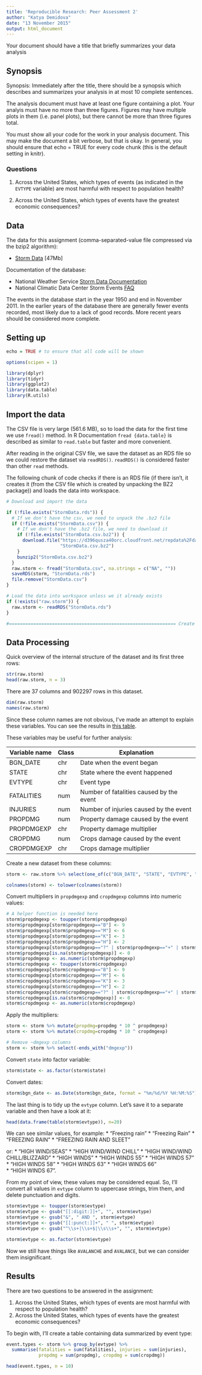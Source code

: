 ```yaml
---
title: 'Reproducible Research: Peer Assessment 2'
author: "Katya Demidova"
date: "13 November 2015"
output: html_document
---
```

Your document should have a title that briefly summarizes your data analysis

## Synopsis

Synopsis: Immediately after the title, there should be a synopsis which describes and summarizes your analysis in at most 10 complete sentences.

The analysis document must have at least one figure containing a plot. Your analyis must have no more than three figures. Figures may have multiple plots in them (i.e. panel plots), but there cannot be more than three figures total.

You must show all your code for the work in your analysis document. This may make the document a bit verbose, but that is okay. In general, you should ensure that echo = TRUE for every code chunk (this is the default setting in knitr).

### Questions

1. Across the United States, which types of events (as indicated in the `EVTYPE` variable) are most harmful with respect to population health?

2. Across the United States, which types of events have the greatest economic consequences?

## Data

The data for this assignment (comma-separated-value file compressed via the bzip2 algorithm):

* [Storm Data][1] [47Mb]

Documentation of the database:

* National Weather Service [Storm Data Documentation][2]
* National Climatic Data Center Storm Events [FAQ][3]

[1]: https://d396qusza40orc.cloudfront.net/repdata%2Fdata%2FStormData.csv.bz2
[2]: https://d396qusza40orc.cloudfront.net/repdata%2Fpeer2_doc%2Fpd01016005curr.pdf
[3]: https://d396qusza40orc.cloudfront.net/repdata%2Fpeer2_doc%2FNCDC%20Storm%20Events-FAQ%20Page.pdf

The events in the database start in the year 1950 and end in November 2011. In the earlier years of the database there are generally fewer events recorded, most likely due to a lack of good records. More recent years should be considered more complete.

## Setting up

```r
echo = TRUE # to ensure that all code will be shown

options(scipen = 1)

library(dplyr)
library(tidyr)
library(ggplot2)
library(data.table)
library(R.utils)
```

## Import the data

The CSV file is very large (561.6 MB), so to load the data for the first time we use `fread()` method. In R Documentation `fread {data.table}` is described as similar to `read.table` but faster and more convenient.

After reading in the original CSV file, we save the dataset as an RDS file so we could restore the dataset via `readRDS()`. `readRDS()` is considered faster than other `read` methods.

The following chunk of code checks if there is an RDS file (if there isn't, it creates it (from the CSV file which is created by unpacking the BZ2 package)) and loads the data into workspace.

```r
# Download and import the data

if (!file.exists("StormData.rds")) {
  # If we don't have the csv, we need to unpack the .bz2 file
  if (!file.exists("StormData.csv")) {
    # If we don't have the .bz2 file, we need to download it
    if (!file.exists("StormData.csv.bz2")) {
      download.file("https://d396qusza40orc.cloudfront.net/repdata%2Fdata%2FStormData.csv.bz2",
                    "StormData.csv.bz2")
    }
    bunzip2("StormData.csv.bz2")
  }
  raw.storm <- fread("StormData.csv", na.strings = c("NA", ""))
  saveRDS(storm, "StormData.rds")
  file.remove("StormData.csv")
}

# Load the data into workspace unless we it already exists
if (!exists("raw.storm")) {
  raw.storm <- readRDS("StormData.rds")
}

#============================================================== Create a subset ???????

```

## Data Processing

Quick overview of the internal structure of the dataset and its first three rows:

```r
str(raw.storm)
head(raw.storm, n = 3)
```

There are 37 columns and 902297 rows in this dataset.

```r
dim(raw.storm)
names(raw.storm)
```

Since these column names are not obvious, I've made an attempt to explain these variables. You can see the results in [this table](https://github.com/demidovakatya/repdata-peer-assessment-2/blob/master/variable_explanation.md).

These variables may be useful for further analysis:

Variable name | Class | Explanation
--------------|-------|------------
BGN_DATE | chr | Date when the event began
STATE | chr | State where the event happened
EVTYPE | chr | Event type
FATALITIES | num | Number of fatalities caused by the event
INJURIES | num | Number of injuries caused by the event
PROPDMG | num | Property damage caused by the event
PROPDMGEXP | chr | Property damage multiplier
CROPDMG | num | Crops damage caused by the event
CROPDMGEXP | chr | Crops damage multiplier

Create a new dataset from these columns:

```r
storm <- raw.storm %>% select(one_of(c("BGN_DATE", "STATE", "EVTYPE", "FATALITIES", "INJURIES", "PROPDMG", "CROPDMG", "PROPDMGEXP", "CROPDMGEXP")))

colnames(storm) <- tolower(colnames(storm))
```

Convert multipliers in `propdmgexp` and `cropdmgexp` columns into numeric values:

```r
# A helper function is needed here
storm$propdmgexp <- toupper(storm$propdmgexp)
storm$propdmgexp[storm$propdmgexp=="B"] <- 9
storm$propdmgexp[storm$propdmgexp=="M"] <- 6
storm$propdmgexp[storm$propdmgexp=="K"] <- 3
storm$propdmgexp[storm$propdmgexp=="H"] <- 2
storm$propdmgexp[storm$propdmgexp=="?" | storm$propdmgexp=="+" | storm$propdmgexp=="-"] <- 0
storm$propdmgexp[is.na(storm$propdmgexp)] <- 0
storm$propdmgexp <- as.numeric(storm$propdmgexp)
storm$cropdmgexp <- toupper(storm$cropdmgexp)
storm$cropdmgexp[storm$cropdmgexp=="B"] <- 9
storm$cropdmgexp[storm$cropdmgexp=="M"] <- 6
storm$cropdmgexp[storm$cropdmgexp=="K"] <- 3
storm$cropdmgexp[storm$cropdmgexp=="H"] <- 2
storm$cropdmgexp[storm$cropdmgexp=="?" | storm$cropdmgexp=="+" | storm$cropdmgexp=="-"] <- 0
storm$cropdmgexp[is.na(storm$cropdmgexp)] <- 0
storm$cropdmgexp <- as.numeric(storm$cropdmgexp)

```

Apply the multipliers:

```r
storm <- storm %>% mutate(propdmg=propdmg * 10 ^ propdmgexp)
storm <- storm %>% mutate(cropdmg=cropdmg * 10 ^ cropdmgexp)

# Remove ~dmgexp columns
storm <- storm %>% select(-ends_with("dmgexp"))
```

Convert `state` into factor variable:

```r
storm$state <- as.factor(storm$state)
```

Convert dates:
```r
storm$bgn_date <- as.Date(storm$bgn_date, format = "%m/%d/%Y %H:%M:%S")
```

The last thing is to tidy up the `evtype` column. Let's save it to a separate variable and then have a look at it:
```r
head(data.frame(table(storm$evtype)), n=20)
```

We can see similar values, for example:
* "Freezing rain"
* "Freezing Rain"
* "FREEZING RAIN"
* "FREEZING RAIN AND SLEET"

or:
* "HIGH WIND/SEAS"
* "HIGH WIND/WIND CHILL"
* "HIGH WIND/WIND CHILL/BLIZZARD" 
* "HIGH WINDS"
* "HIGH WINDS 55"
* "HIGH WINDS 57"
* "HIGH WINDS 58"
* "HIGH WINDS 63"
* "HIGH WINDS 66"                 
* "HIGH WINDS 67".

From my point of view, these values may be considered equal. So, I'll convert all values in `evtype` column to uppercase strings, trim them, and delete punctuation and digits.

```r
storm$evtype <- toupper(storm$evtype)
storm$evtype <- gsub("[[:digit:]]+", "", storm$evtype)
storm$evtype <- gsub("&", " AND ", storm$evtype)
storm$evtype <- gsub("[[:punct:]]+", " ", storm$evtype)
storm$evtype <- gsub("^\\s+|\\s+$|\\s\\s+", "", storm$evtype)

storm$evtype <- as.factor(storm$evtype)
```

Now we still have things like `AVALANCHE` and `AVALANCE`, but we can consider them insignificant.

## Results

There are two questions to be answered in the assignment:

1. Across the United States, which types of events are most harmful with respect to population health?
2. Across the United States, which types of events have the greatest economic consequences?

To begin with, I'll create a table containing data summarized by event type:

```r
event.types <- storm %>% group_by(evtype) %>% 
  summarise(fatalities = sum(fatalities), injuries = sum(injuries),
            propdmg = sum(propdmg), cropdmg = sum(cropdmg))

head(event.types, n = 10)
```

